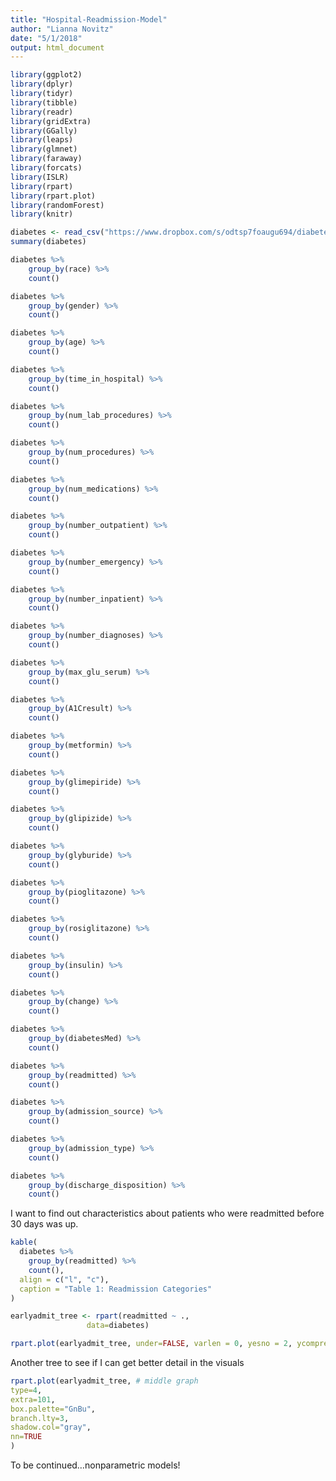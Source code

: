 ```yaml
---
title: "Hospital-Readmission-Model"
author: "Lianna Novitz"
date: "5/1/2018"
output: html_document
---
```


```r
library(ggplot2)
library(dplyr)
library(tidyr)
library(tibble)
library(readr)
library(gridExtra)
library(GGally) 
library(leaps) 
library(glmnet)
library(faraway)
library(forcats)
library(ISLR)
library(rpart)
library(rpart.plot)
library(randomForest)
library(knitr)
```

```r
diabetes <- read_csv("https://www.dropbox.com/s/odtsp7foaugu694/diabetes_data_clean.csv?dl=1")
summary(diabetes)
```

```r
diabetes %>% 
    group_by(race) %>% 
    count()
```

```r
diabetes %>% 
    group_by(gender) %>% 
    count()
```

```r
diabetes %>% 
    group_by(age) %>% 
    count()
```

```r
diabetes %>% 
    group_by(time_in_hospital) %>% 
    count()
```

```r
diabetes %>% 
    group_by(num_lab_procedures) %>% 
    count()
```

```r
diabetes %>% 
    group_by(num_procedures) %>% 
    count()
```

```r
diabetes %>% 
    group_by(num_medications) %>% 
    count()
```

```r
diabetes %>% 
    group_by(number_outpatient) %>% 
    count()
```

```r
diabetes %>% 
    group_by(number_emergency) %>% 
    count()
```

```r
diabetes %>% 
    group_by(number_inpatient) %>% 
    count()
```

```r
diabetes %>% 
    group_by(number_diagnoses) %>% 
    count()
```

```r
diabetes %>% 
    group_by(max_glu_serum) %>% 
    count()
```

```r
diabetes %>% 
    group_by(A1Cresult) %>% 
    count()
```

```r
diabetes %>% 
    group_by(metformin) %>% 
    count()
```

```r
diabetes %>% 
    group_by(glimepiride) %>% 
    count()
```

```r
diabetes %>% 
    group_by(glipizide) %>% 
    count()
```

```r
diabetes %>% 
    group_by(glyburide) %>% 
    count()
```

```r
diabetes %>% 
    group_by(pioglitazone) %>% 
    count()
```

```r
diabetes %>% 
    group_by(rosiglitazone) %>% 
    count()
```

```r
diabetes %>% 
    group_by(insulin) %>% 
    count()
```

```r
diabetes %>% 
    group_by(change) %>% 
    count()
```

```r
diabetes %>% 
    group_by(diabetesMed) %>% 
    count()
```

```r
diabetes %>% 
    group_by(readmitted) %>% 
    count()
```

```r
diabetes %>% 
    group_by(admission_source) %>% 
    count()
```

```r
diabetes %>% 
    group_by(admission_type) %>% 
    count()
```

```r
diabetes %>% 
    group_by(discharge_disposition) %>% 
    count()
```
I want to find out characteristics about patients who were readmitted before 30 days was up. 

```r
kable(
  diabetes %>% 
    group_by(readmitted) %>% 
    count(),
  align = c("l", "c"),
  caption = "Table 1: Readmission Categories"
)
```

```r
earlyadmit_tree <- rpart(readmitted ~ .,
                 data=diabetes)
```

```r
rpart.plot(earlyadmit_tree, under=FALSE, varlen = 0, yesno = 2, ycompress = TRUE)
```
Another tree to see if I can get better detail in the visuals
```r
rpart.plot(earlyadmit_tree, # middle graph
type=4,
extra=101, 
box.palette="GnBu",
branch.lty=3, 
shadow.col="gray", 
nn=TRUE
)
```

To be continued...nonparametric models!
